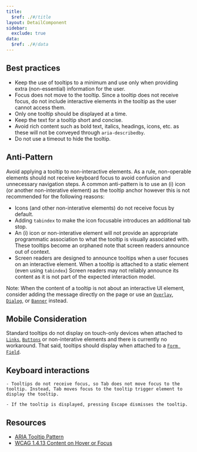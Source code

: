 ```yaml
---
title:
  $ref: ./#/title
layout: DetailComponent
sidebar:
  exclude: true
data:
  $ref: ./#/data
---
```


## Best practices

- Keep the use of tooltips to a minimum and use only when providing extra (non-essential) information for the user.
- Focus does not move to the tooltip. Since a tooltip does not receive focus, do not include interactive elements in the tooltip as the user cannot access them.
- Only one tooltip should be displayed at a time.
- Keep the text for a tooltip short and concise.
- Avoid rich content such as bold text, italics, headings, icons, etc. as these will not be conveyed through `aria-describedby`.
- Do not use a timeout to hide the tooltip.

## Anti-Pattern

Avoid applying a tooltip to non-interactive elements. As a rule, non-operable elements should not receive keyboard focus to avoid confusion and unnecessary navigation steps.
A common anti-pattern is to use an (i) icon (or another non-interative element) as the tooltip anchor however this is not recommended for the following reasons:

- Icons (and other non-interative elements) do not receive focus by default.
- Adding `tabindex` to make the icon focusable introduces an additional tab stop.
- An (i) icon or non-interative element will not provide an appropriate programmatic association to what the tooltip is visually associated with. These tooltips become an orphaned note that screen readers announce out of context.
- Screen readers are designed to announce tooltips when a user focuses on an interactive element. When a tooltip is attached to a static element (even using `tabindex`) Screen readers may not reliably announce its content as it is not part of the expected interaction model.

Note: When the content of a tooltip is not about an interactive UI element, consider adding the message directly on the page or use an [`Overlay`](../overlay), [`Dialog`](../dialog), or [`Banner`](../banner) instead.

## Mobile Consideration

Standard tooltips do not display on touch-only devices when attached to [`Links`](../link), [`Buttons`](../button) or non-interative elements and there is currently no workaround. That said, tooltips should display when attached to a [`Form Field`](../form-field).

## Keyboard interactions

<KeyboardControls>
  <KeyboardControl keyOrCombos="Tab">

    - Tooltips do not receive focus, so Tab does not move focus to the tooltip. Instead, Tab moves focus to the tooltip trigger element to display the tooltip.

  </KeyboardControl>
  <KeyboardControl keyOrCombos="Escape">

    - If the tooltip is displayed, pressing Escape dismisses the tooltip.

  </KeyboardControl>
</KeyboardControls>

## Resources

- [ARIA Tooltip Pattern](https://www.w3.org/WAI/ARIA/apg/patterns/tooltip/)
- [WCAG 1.4.13 Content on Hover or Focus](https://www.w3.org/TR/WCAG21/#content-on-hover-or-focus)
